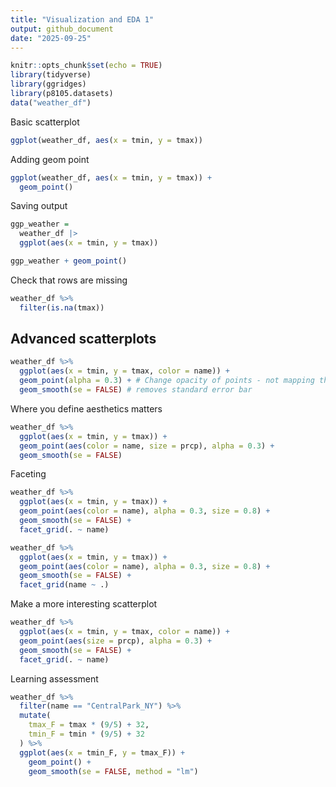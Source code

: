 ```yaml
---
title: "Visualization and EDA 1"
output: github_document
date: "2025-09-25"
---
```


```r
knitr::opts_chunk$set(echo = TRUE)
library(tidyverse)
library(ggridges)
library(p8105.datasets)
data("weather_df")
```

Basic scatterplot
```r
ggplot(weather_df, aes(x = tmin, y = tmax))
```

Adding geom point

```r
ggplot(weather_df, aes(x = tmin, y = tmax)) + 
  geom_point()
```

Saving output

```r
ggp_weather = 
  weather_df |>
  ggplot(aes(x = tmin, y = tmax)) 

ggp_weather + geom_point()

```

Check that rows are missing

```r
weather_df %>% 
  filter(is.na(tmax))
```

## Advanced scatterplots

```r
weather_df %>% 
  ggplot(aes(x = tmin, y = tmax, color = name)) +
  geom_point(alpha = 0.3) + # Change opacity of points - not mapping the alpha, just setting for all points. Helps identify that there are more points 
  geom_smooth(se = FALSE) # removes standard error bar
```

Where you define aesthetics matters

```r
weather_df %>% 
  ggplot(aes(x = tmin, y = tmax)) +
  geom_point(aes(color = name, size = prcp), alpha = 0.3) +
  geom_smooth(se = FALSE)
```

Faceting

```r
weather_df %>% 
  ggplot(aes(x = tmin, y = tmax)) +
  geom_point(aes(color = name), alpha = 0.3, size = 0.8) +
  geom_smooth(se = FALSE) +
  facet_grid(. ~ name)

weather_df %>% 
  ggplot(aes(x = tmin, y = tmax)) +
  geom_point(aes(color = name), alpha = 0.3, size = 0.8) +
  geom_smooth(se = FALSE) +
  facet_grid(name ~ .)
```

Make a more interesting scatterplot

```r
weather_df %>% 
  ggplot(aes(x = tmin, y = tmax, color = name)) +
  geom_point(aes(size = prcp), alpha = 0.3) +
  geom_smooth(se = FALSE) +
  facet_grid(. ~ name)
```

Learning assessment

```r
weather_df %>% 
  filter(name == "CentralPark_NY") %>% 
  mutate(
    tmax_F = tmax * (9/5) + 32,
    tmin_F = tmin * (9/5) + 32
  ) %>% 
  ggplot(aes(x = tmin_F, y = tmax_F)) + 
    geom_point() +
    geom_smooth(se = FALSE, method = "lm")
```


